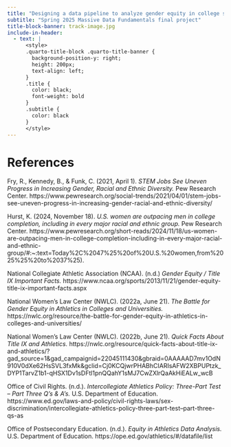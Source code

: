 ```yaml
---
title: "Designing a data pipeline to analyze gender equity in college sports"
subtitle: "Spring 2025 Massive Data Fundamentals final project"
title-block-banner: track-image.jpg
include-in-header:
  - text: |
      <style>
      .quarto-title-block .quarto-title-banner {
        background-position-y: right;
        height: 200px;
        text-align: left;
      }
      .title {
        color: black;
        font-weight: bold
      }
      .subtitle {
        color: black
      }
      </style>
---
```


# References

Fry, R., Kennedy, B., & Funk, C. (2021, April 1). _STEM Jobs See Uneven Progress in Increasing Gender, Racial and Ethnic Diversity._ Pew Research Center.  https://www.pewresearch.org/social-trends/2021/04/01/stem-jobs-see-uneven-progress-in-increasing-gender-racial-and-ethnic-diversity/

Hurst, K. (2024, November 18). _U.S. women are outpacing men in college completion, including in every major racial and ethnic group._ Pew Research Center. https://www.pewresearch.org/short-reads/2024/11/18/us-women-are-outpacing-men-in-college-completion-including-in-every-major-racial-and-ethnic-group/#:~:text=Today%2C%2047%25%20of%20U.S.%20women,from%2025%25%20to%2037%25).

National Collegiate Athletic Association (NCAA). (n.d.) _Gender Equity / Title IX Important Facts._ https://www.ncaa.org/sports/2013/11/21/gender-equity-title-ix-important-facts.aspx

National Women’s Law Center (NWLC). (2022a, June 21). _The Battle for Gender Equity in Athletics in Colleges and Universities._ https://nwlc.org/resource/the-battle-for-gender-equity-in-athletics-in-colleges-and-universities/

National Women’s Law Center (NWLC). (2022b, June 21). _Quick Facts About Title IX and Athletics._ https://nwlc.org/resource/quick-facts-about-title-ix-and-athletics/?gad_source=1&gad_campaignid=22045111430&gbraid=0AAAAAD7mv1OdN910V0dXe62HsSVL3fxMk&gclid=Cj0KCQjwrPHABhCIARIsAFW2XBPUPtzk_DYP1TarvZ1b1-qHSX1Dv1sDFtl1pnQQahY1sMJ7CwZXlrQaAkHiEALw_wcB

Office of Civil Rights. (n.d.). _Intercollegiate Athletics Policy: Three-Part Test -- Part Three Q's & A's._ U.S. Department of Education. https://www.ed.gov/laws-and-policy/civil-rights-laws/sex-discrimination/intercollegiate-athletics-policy-three-part-test--part-three-qs-as

Office of Postsecondary Education. (n.d.). _Equity in Athletics Data Analysis._ U.S. Department of Education. https://ope.ed.gov/athletics/#/datafile/list 
